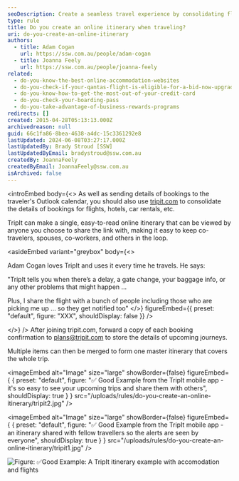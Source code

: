 ```yaml
---
seoDescription: Create a seamless travel experience by consolidating flight, hotel, and car rental bookings into a single online itinerary with TripIt.
type: rule
title: Do you create an online itinerary when traveling?
uri: do-you-create-an-online-itinerary
authors:
  - title: Adam Cogan
    url: https://ssw.com.au/people/adam-cogan
  - title: Joanna Feely
    url: https://ssw.com.au/people/joanna-feely
related:
  - do-you-know-the-best-online-accommodation-websites
  - do-you-check-if-your-qantas-flight-is-eligible-for-a-bid-now-upgrade
  - do-you-know-how-to-get-the-most-out-of-your-credit-card
  - do-you-check-your-boarding-pass
  - do-you-take-advantage-of-business-rewards-programs
redirects: []
created: 2015-04-28T05:13:13.000Z
archivedreason: null
guid: 66c1fa86-8bea-4638-a4dc-15c3361292e8
lastUpdated: 2024-06-08T03:27:17.000Z
lastUpdatedBy: Brady Stroud [SSW]
lastUpdatedByEmail: bradystroud@ssw.com.au
createdBy: JoannaFeely
createdByEmail: JoannaFeely@ssw.com.au
isArchived: false
---
```


<introEmbed
  body={<>
As well as sending details of bookings to the traveler's Outlook calendar, you should also use [tripit.com](https://www.tripit.com) to consolidate the details of bookings for flights, hotels, car rentals, etc.

TripIt can make a single, easy-to-read online itinerary that can be viewed by anyone you choose to share the link with, making it easy to keep co-travelers, spouses, co-workers, and others in the loop.


<asideEmbed
  variant="greybox"
  body={<>
    
Adam Cogan loves TripIt and uses it every time he travels. He says:

"TripIt tells you when there’s a delay, a gate change, your baggage info, or any other problems that might happen ...

Plus, I share the flight with a bunch of people including those who are picking me up … so they get notified too"
  </>}
  figureEmbed={{
    preset: "default",
    figure: "XXX",
    shouldDisplay: false
  }}
/>

  </>}
/>
After joining tripit.com, forward a copy of each booking confirmation to [plans@tripit.com](mailto:plans@tripit.com) to store the details of upcoming journeys.

Multiple items can then be merged to form one master itinerary that covers the whole trip.


<imageEmbed
  alt="Image"
  size="large"
  showBorder={false}
  figureEmbed={ {
    preset: "default",
    figure: "✅ Good Example from the TripIt mobile app - it's so easy to see your upcoming trips and share them with others",
    shouldDisplay: true
  } }
  src="/uploads/rules/do-you-create-an-online-itinerary/tripit2.jpg"
/>



<imageEmbed
  alt="Image"
  size="large"
  showBorder={false}
  figureEmbed={ {
    preset: "default",
    figure: "✅ Good Example from the TripIt mobile app - an itinerary shared with fellow travellers so the alerts are seen by everyone",
    shouldDisplay: true
  } }
  src="/uploads/rules/do-you-create-an-online-itinerary/tripit1.jpg"
/>


![Figure: ✅Good Example: A TripIt itinerary example with accomodation and flights](/uploads/rules/do-you-create-an-online-itinerary/tripitimage.png)
